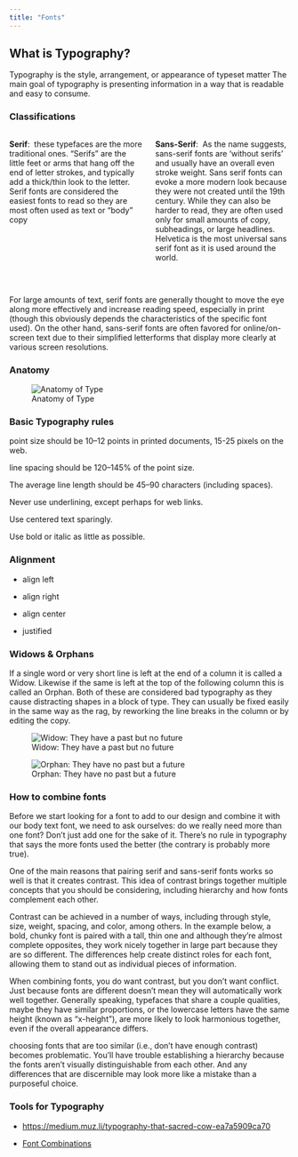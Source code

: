 ```yaml
---
title: "Fonts"
---
```



## What is Typography?

Typography is the style, arrangement, or appearance of typeset matter The main goal of typography is presenting information in a way that is readable and easy to consume.

### Classifications


::::: columns
::: {.column width="50%"}

**Serif**:\ 
these typefaces are the more traditional ones. “Serifs” are the little feet or arms that hang off the end of letter strokes, and typically add a thick/thin look to the letter. Serif fonts are considered the easiest fonts to read so they are most often used as text or “body” copy
:::

::: {.column width="50%"}
**Sans-Serif**:\ 
As the name suggests, sans-serif fonts are 'without serifs' and usually have an overall even stroke weight. Sans serif fonts can evoke a more modern look because they were not created until the 19th century. While they can also be harder to read, they are often used only for small amounts of copy, subheadings, or large headlines. Helvetica is the most universal sans serif font as it is used around the world.

:::
:::::


<br>

For large amounts of text, serif fonts are generally thought to move the eye along more effectively and increase reading speed, especially in print (though this obviously depends the characteristics of the specific font used). On the other hand, sans-serif fonts are often favored for online/on-screen text due to their simplified letterforms that display more clearly at various screen resolutions.


### Anatomy

![Anatomy of Type](typography.jpg)

### Basic Typography rules

point size should be 10–12 points in printed documents, 15-25 pixels on the web.

line spacing should be 120–145% of the point size.

The average line length should be 45–90 characters (including spaces).

Never use underlining, except perhaps for web links.

Use centered text sparingly.

Use bold or italic as little as possible.

### Alignment

-   align left

-   align right

-   align center

-   justified

### Widows & Orphans

If a single word or very short line is left at the end of a column it is called a Widow. Likewise if the same is left at the top of the following column this is called an Orphan. Both of these are considered bad typography as they cause distracting shapes in a block of type. They can usually be fixed easily in the same way as the rag, by reworking the line breaks in the column or by editing the copy.

::::: row
::: col-md-6
![Widow: They have a past but no future](widow.jpg)
:::

::: col-md-6
![Orphan: They have no past but a future](orphan.jpg)
:::
:::::


### How to combine fonts

Before we start looking for a font to add to our design and combine it with our body text font, we need to ask ourselves: do we really need more than one font? Don’t just add one for the sake of it. There’s no rule in typography that says the more fonts used the better (the contrary is probably more true).

One of the main reasons that pairing serif and sans-serif fonts works so well is that it creates contrast. This idea of contrast brings together multiple concepts that you should be considering, including hierarchy and how fonts complement each other.

Contrast can be achieved in a number of ways, including through style, size, weight, spacing, and color, among others. In the example below, a bold, chunky font is paired with a tall, thin one and although they’re almost complete opposites, they work nicely together in large part because they are so different. The differences help create distinct roles for each font, allowing them to stand out as individual pieces of information.

When combining fonts, you do want contrast, but you don’t want conflict. Just because fonts are different doesn’t mean they will automatically work well together. Generally speaking, typefaces that share a couple qualities, maybe they have similar proportions, or the lowercase letters have the same height (known as “x-height”), are more likely to look harmonious together, even if the overall appearance differs.

choosing fonts that are too similar (i.e., don’t have enough contrast) becomes problematic. You’ll have trouble establishing a hierarchy because the fonts aren’t visually distinguishable from each other. And any differences that are discernible may look more like a mistake than a purposeful choice.

### Tools for Typography

- [https://medium.muz.li/typography-that-sacred-cow-ea7a5909ca70](https://medium.muz.li/typography-that-sacred-cow-ea7a5909ca70)

- [Font Combinations](https://fontjoy.com)



